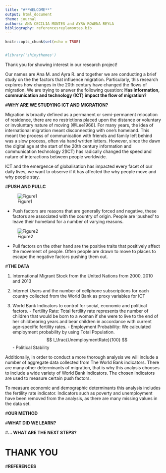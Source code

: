 ```yaml
--- 
title: "#**WELCOME**"
output: html_document 
theme: journal
authors: ANA CECILIA MONTES and AYRA ROWENA REYLA 
bibliography: referencesreylamontes.bib
---
```


```r
knitr::opts_chunk$set(echo = TRUE)


#library('shinythemes')

```

Thank you for showing interest in our research project! 

Our names are Ana M. and Ayra R. and together we are conducting a brief study on the the factors that influence migration. Particularly, this research explores how changes in the 20th century have  changed the flows of migration. We are trying to answer the following question: **Has Information, communication and technology (ICT) impact the flow of migration?**

#**WHY ARE WE STUDYING ICT AND MIGRATION?**

Migration is broadly defined as a permanent or semi-permanent relocation of residence, there are no restrictions placed upon the distance or voluntary or involuntary nature of moving [@Lee1966]. For many years, the idea of international migration meant disconnecting with one's homeland. This meant the process of communication with friends and family left behind was a slow process, often via hand written letters. However, since the dawn the digital age at the start of the 20th century information and communication technology 2(ICT) has radically changed the speed and nature of interactions between people worldwide. 

ICT and the emergence of globalisation has impacted every facet of our daily lives, we want to observe if it has affected the why people move and why people stay. 


#**PUSH AND PULLC**

![Figure1](http://i63.tinypic.com/2u7ul1k.jpg) 

- Push factors are reasons that are generally forced and negative, these factors are associated with the country of origin. People are 'pushed' to leave their homeland for a number of varying reasons.  

![Figure2](http://i67.tinypic.com/5vmwrm.jpg) 

- Pull factors on the other hand are the positive traits that positively affect the movement of people. Often people are drawn to move to places to escape the negative factors pushing them out.



#**THE DATA**

1. International Migrant Stock from the United Nations from 2000, 2010 and 2013

2. Internet Users and the number of cellphone subscriptions for each country collected from the World Bank as proxy variables for ICT 

3. World Bank Indicators to control for social, economic and political factors. 
        - Fertility Rate: Total fertility rate represents the number of children that would be born to a woman if she were to live to the end of her childbearing years and bear children in accordance with current age-specific fertility rates.
        - Employment Probability: We calculated employment probability by using Total Population. $$ I_\frac{UnemploymentRate}{100} $$
        - Political Stability 



Additionally, in order to conduct a more thorough analysis we will include a number of aggregate data collected from The World Bank indicators. There are many other determinants of migration, that is why this analysis chooses to include a wide variety of World Bank indicators. The chosen indicators are used to measure certain push factors.

To measure economic and demographic determinants this analysis includes the fertility rate indicator. Indicators such as poverty and unemployment have been removed from the analysis, as there are many missing values in the data set.



#**OUR METHOD**


#**WHAT DID WE LEARN?**


#**... WHAT ARE THE NEXT STEPS?** 


# **THANK YOU**

#**REFERENCES**